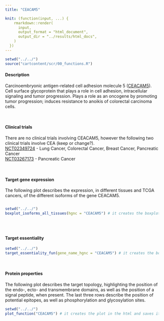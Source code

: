 ```yaml
---
title: "CEACAM5"

knit: (function(input, ...) {
    rmarkdown::render(
      input,
      output_format = "html_document",
      output_dir = "../results/html_docs",
    )
  })
---
```

<style>
  .scrollingplot{
      overflow-x:scroll;
      white-space: nowrap;
  }

  .scrollingplot img{
     max-width: 40cm;
  }

</style>

```r
setwd("../../")
source("cartcontent/scr/00_functions.R")
```

<h4>Description</h4>
Carcinoembryonic antigen-related cell adhesion molecule 5 ([CEACAM5](https://www.uniprot.org/uniprot/P06731)). Cell surface glycoprotein that plays a role in cell adhesion, intracellular signaling and tumor progression. Plays a role as an oncogene by promoting tumor progression; induces resistance to anoikis of colorectal carcinoma cells.   

<br> 

<h4>Clinical trials</h4> 
There are no clinical trials involving CEACAM5, however the following two clinical trials involve CEA (keep or change?). <br>
[NCT02349724](https://clinicaltrials.gov/ct2/show/NCT02349724) - Lung Cancer, Colorectal Cancer, Breast Cancer, Pancreatic Cancer <br>
[NCT03267173](https://clinicaltrials.gov/ct2/show/NCT03267173) - Pancreatic Cancer 

<br>

<h4>Target gene expression</h4>
The following plot describes the expression, in different tissues and TCGA cancers, of the different isoforms of the gene CEACAM5.

<div class="scrollingplot">
```r
setwd("../../")
boxplot_isoforms_all_tissues(hgnc = "CEACAM5") # it creates the boxplot in the html and saves it as .pdf in the plot/isoform_expression folder
```
</div>
<br>

<h4>Target essentiality</h4>
```r
setwd("../../")
target_essentiality_fun(gene_name_hgnc = "CEACAM5") # it creates the boxplot in the html and saves it as .pdf in the plot/target_essentiality folder
```

<br>

<h4>Protein properties</h4>
The following plot describes the target topology, highlighting the position of the endo-, ecto- and transmembrane domains, as well as the position of a signal peptide, when present.
The last three rows describe the position of potential epitopes, as well as phosphorylation and glycosylation sites.
```r
setwd("../../")
plot_function("CEACAM5") # it creates the plot in the html and saves it as .pdf in the plot/protein_properties folder
```